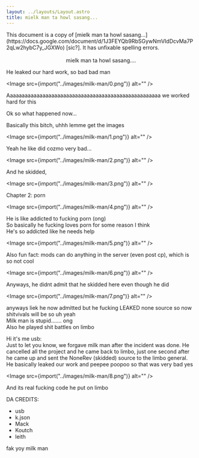 ```yaml
---
layout: ../layouts/Layout.astro
title: mielk man ta howl sasang...
---
```



<div class="notification">
	This document is a copy of [mielk man ta howl
	sasang...](https://docs.google.com/document/d/1J3FEYQb9RbSGywNmVIdDcvMa7P2qLw2hybC7y_JGXWo)
	[sic?]. It has unfixable spelling errors.
</div>

<br />

<div style="text-align:center">mielk man ta howl sasang….</div>

He leaked our hard work, so bad bad man

<Image src={import("../images/milk-man/0.png")} alt="" />

Aaaaaaaaaaaaaaaaaaaaaaaaaaaaaaaaaaaaaaaaaaaaaaaaaaaa we worked hard for this

Ok so what happened now...

Basically this bitch, uhhh lemme get the images

<Image src={import("../images/milk-man/1.png")} alt="" />

Yeah he like did cozmo very bad...

<Image src={import("../images/milk-man/2.png")} alt="" />

And he skidded,

<Image src={import("../images/milk-man/3.png")} alt="" />

Chapter 2: porn

<Image src={import("../images/milk-man/4.png")} alt="" />

He is like addicted to fucking porn (ong)  
So basically he fucking loves porn for some reason I think  
He's so addicted like he needs help

<Image src={import("../images/milk-man/5.png")} alt="" />

Also fun fact: mods can do anything in the server (even post cp), which is so not cool

<Image src={import("../images/milk-man/6.png")} alt="" />

Anyways, he didnt admit that he skidded here even though he did

<Image src={import("../images/milk-man/7.png")} alt="" />

anyways liek he now admitted but he fucking LEAKED none source so now shitvivals will be so uh yeah  
Milk man is stupid....... ong  
Also he played shit battles on limbo

Hi it's me usb:  
Just to let you know, we forgave milk man after the incident was done. He cancelled all the project and he came back to limbo, just one second after he came up and sent the NoneRev (skidded) source to the limbo general. He basically leaked our work and peepee poopoo so that was very bad yes

<Image src={import("../images/milk-man/8.png")} alt="" />

And its real fucking code he put on limbo

DA CREDITS:

-   usb
-   k.json
-   Mack
-   Koutch
-   leith

fak yoy milk man
